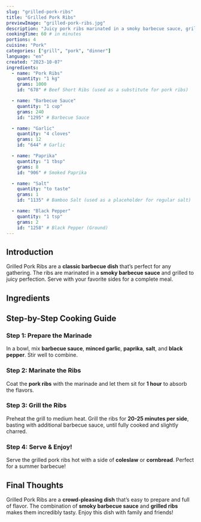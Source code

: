 ```yaml
---
slug: "grilled-pork-ribs"
title: "Grilled Pork Ribs"
previewImage: "grilled-pork-ribs.jpg"
description: "Juicy pork ribs marinated in a smoky barbecue sauce, grilled to perfection."
cookingTime: 60 # in minutes
portions: 4
cuisine: "Pork"
categories: ["grill", "pork", "dinner"]
language: "en"
created: "2023-10-07"
ingredients:
  - name: "Pork Ribs"
    quantity: "1 kg"
    grams: 1000
    id: "678" # Beef Short Ribs (used as a substitute for pork ribs)

  - name: "Barbecue Sauce"
    quantity: "1 cup"
    grams: 240
    id: "1295" # Barbecue Sauce

  - name: "Garlic"
    quantity: "4 cloves"
    grams: 12
    id: "644" # Garlic

  - name: "Paprika"
    quantity: "1 tbsp"
    grams: 8
    id: "906" # Smoked Paprika

  - name: "Salt"
    quantity: "to taste"
    grams: 1
    id: "1135" # Bamboo Salt (used as a placeholder for regular salt)

  - name: "Black Pepper"
    quantity: "1 tsp"
    grams: 2
    id: "1258" # Black Pepper (Ground)
---
```



## Introduction

Grilled Pork Ribs are a **classic barbecue dish** that’s perfect for any gathering. The ribs are marinated in a **smoky barbecue sauce** and grilled to juicy perfection. Serve with your favorite sides for a complete meal.

## Ingredients

<IngredientsList
  ingredients={frontmatter.ingredients}
  portions={frontmatter.portions}
/>

## Step-by-Step Cooking Guide

### Step 1: Prepare the Marinade

In a bowl, mix **barbecue sauce**, **minced garlic**, **paprika**, **salt**, and **black pepper**. Stir well to combine.

<CookingStep
  action="mixing-bowl-liquids-marinade"
  alt="Mixing marinade in a bowl"
/>

### Step 2: Marinate the Ribs

Coat the **pork ribs** with the marinade and let them sit for **1 hour** to absorb the flavors.

<CookingStep
  action="waiting-marinating-meat-red-cubes"
  alt="Marinating pork ribs"
/>

### Step 3: Grill the Ribs

Preheat the grill to medium heat. Grill the ribs for **20-25 minutes per side**, basting with additional barbecue sauce, until fully cooked and slightly charred.

<CookingStep action="grilling-meat-red-ribs" alt="Grilling pork ribs" />

### Step 4: Serve & Enjoy!

Serve the grilled pork ribs hot with a side of **coleslaw** or **cornbread**. Perfect for a summer barbecue!

## Final Thoughts

Grilled Pork Ribs are a **crowd-pleasing dish** that’s easy to prepare and full of flavor. The combination of **smoky barbecue sauce** and **grilled ribs** makes them incredibly tasty. Enjoy this dish with family and friends!

<NutritionFacts ingredients={frontmatter.ingredients} />
